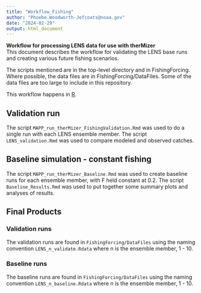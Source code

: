 ```yaml
---
title: "Workflow_Fishing"
author: "Phoebe.Woodworth-Jefcoats@noaa.gov"
date: "2024-02-29"
output: html_document
---
```


__Workflow for processing LENS data for use with therMizer__  
This document describes the workflow for validating the LENS base runs and creating various future fishing scenarios.  

The scripts mentioned are in the top-level directory and in FishingForcing.  Where possible, the data files are in FishingForcing/DataFiles.  Some of the
data files are too large to include in this repository.

This workflow happens in [R](https://www.r-project.org/).  

## Validation run
The script `MAPP_run_therMizer_FishingValidation.Rmd` was used to do a single run with each LENS ensemble member.  The script `LENS_validation.Rmd` was used to compare modeled and observed catches.

## Baseline simulation - constant fishing
The script `MAPP_run_therMizer_Baseline.Rmd` was used to create baseline runs for each ensemble member, with F held constant at 0.2.  The script `Baseline_Results.Rmd` was used to put together some summary plots and analyses of results.

## Final Products
### Validation runs
The validation runs are found in `FishingForcing/DataFiles` using the naming convention 
`LENS_n_validate.Rdata` where n is the ensemble member, 1 - 10.

### Baseline runs
The baseline runs are found in `FishingForcing/DataFiles` using the naming convention 
`LENS_n_baseline.Rdata` where n is the ensemble member, 1 - 10.
